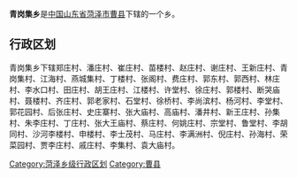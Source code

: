 '''青岗集乡'''是[[中华人民共和国|中国]][[山东省|山东省]][[菏泽市|菏泽市]][[曹县|曹县]]下辖的一个乡。

== 行政区划 ==

青岗集乡下辖郑庄村、潘庄村、崔庄村、苗楼村、赵庄村、谢庄村、王新庄村、青岗集村、江海村、燕城集村、丁楼村、张阁村、费庄村、郭东村、郭西村、林庄村、李水口村、田庄村、胡王庄村、江楼村、许堂村、徐庄村、郭楼村、断哭庙村、聂楼村、齐庄村、郭老家村、石堂村、徐桥村、李尚滨村、杨河村、李堂村、郭花园村、后张庄村、史庄寨村、张大庙村、高庙村、潘井村、新王庄村、孙集村、朱李庄村、丁庄村、张大王庙村、蔡庄村、何姚庄村、宗堂村、鲁堂村、李胡同村、沙河李楼村、申楼村、李士茂村、马庄村、李满洲村、倪庄村、孙海村、荣菜园村、贾李庄村、戚庄村、李集村、袁大庙村。

{{山东小作品}}
{{曹县行政区划}}

[[Category:菏泽乡级行政区划|Category:菏泽乡级行政区划]]
[[Category:曹县|Category:曹县]]
